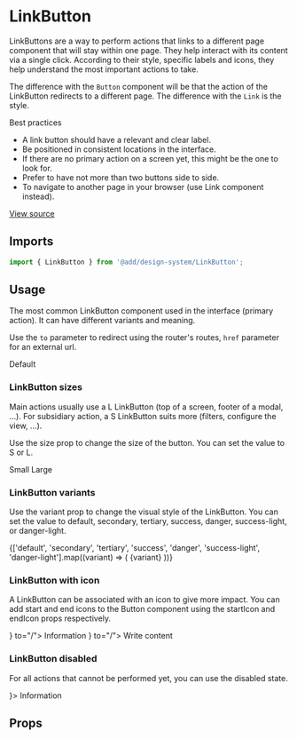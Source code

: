 <!--- LinkButton.stories.mdx --->


<Meta title="Design System/Components/LinkButton" component={LinkButton} />

# LinkButton

LinkButtons are a way to perform actions that links to a different page component that will stay within one page. They help interact with its content via a single click. According to their style, specific labels and icons, they help understand the most important actions to take.

The difference with the `Button` component will be that the action of the LinkButton redirects to a different page.
The difference with the `Link` is the style.

Best practices

- A link button should have a relevant and clear label.
- Be positioned in consistent locations in the interface.
- If there are no primary action on a screen yet, this might be the one to look for.
- Prefer to have not more than two buttons side to side.
- To navigate to another page in your browser (use Link component instead).

[View source](https://github.com/strapi/design-system/tree/develop/packages/strapi-design-system/src/LinkButton)

## Imports

```js
import { LinkButton } from '@add/design-system/LinkButton';
```

## Usage

The most common LinkButton component used in the interface (primary action). It can have different variants and meaning.

Use the `to` parameter to redirect using the router's routes, `href` parameter for an external url.

<Canvas>
  <Story name="base">
    <Box paddingBottom={2}>
      <LinkButton variant="default" to="/">
        Default
      </LinkButton>
    </Box>
  </Story>
</Canvas>

### LinkButton sizes

Main actions usually use a L LinkButton (top of a screen, footer of a modal, ...). For subsidiary action, a S LinkButton suits more (filters, configure the view, ...).

Use the size prop to change the size of the button. You can set the value to S or L.

<Canvas>
  <Story name="sizes">
    <Flex>
      <Box paddingRight={1}>
        <LinkButton size="S" to="/">
          Small
        </LinkButton>
      </Box>
      <LinkButton size="L" to="/">
        Large
      </LinkButton>
    </Flex>
  </Story>
</Canvas>

### LinkButton variants

Use the variant prop to change the visual style of the LinkButton. You can set the value to default, secondary, tertiary, success, danger, success-light, or danger-light.

<Canvas>
  <Story name="variants">
    <Flex>
      {['default', 'secondary', 'tertiary', 'success', 'danger', 'success-light', 'danger-light'].map((variant) => (
        <Box key={variant} paddingRight={2}>
          <LinkButton variant={variant} to="/">
            {variant}
          </LinkButton>
        </Box>
      ))}
    </Flex>
  </Story>
</Canvas>

### LinkButton with icon

A LinkButton can be associated with an icon to give more impact. You can add start and end icons to the Button component using the startIcon and endIcon props respectively.

<Canvas>
  <Story name="icons">
    <Flex>
      <Box paddingRight={1}>
        <LinkButton startIcon={<Information />} to="/">
          Information
        </LinkButton>
      </Box>
      <LinkButton variant="secondary" endIcon={<Write />} to="/">
        Write content
      </LinkButton>
    </Flex>
  </Story>
</Canvas>

### LinkButton disabled

For all actions that cannot be performed yet, you can use the disabled state.

<Canvas>
  <Story name="disabled">
    <Box paddingRight={1}>
      <LinkButton disabled to="/" startIcon={<Information />}>
        Information
      </LinkButton>
    </Box>
  </Story>
</Canvas>

## Props

<ArgsTable of={LinkButton} />
